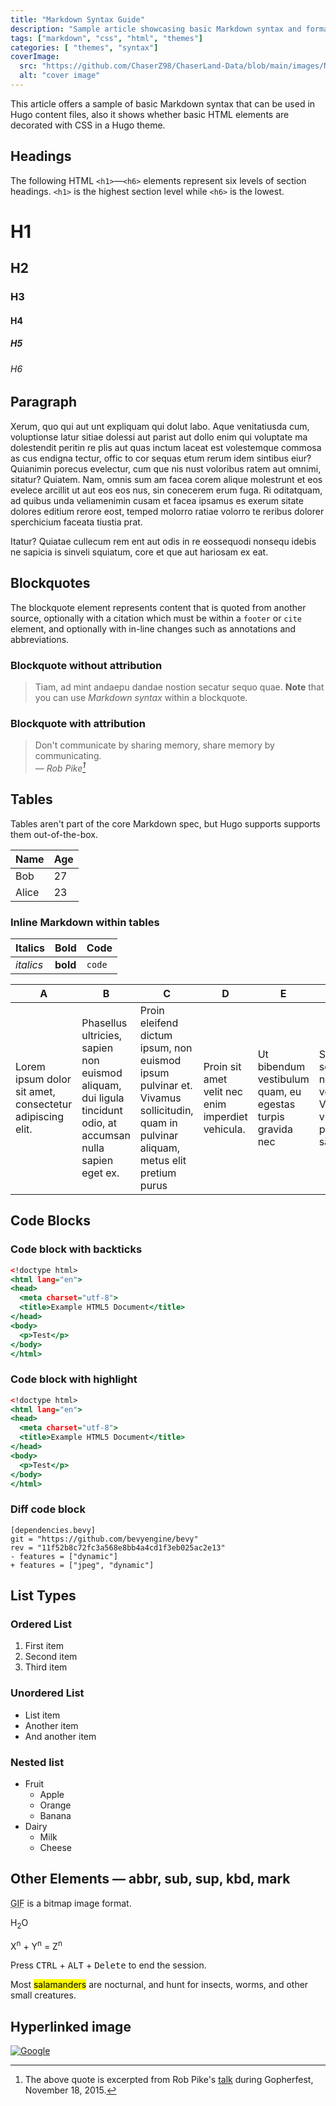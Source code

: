 ```yaml
---
title: "Markdown Syntax Guide"
description: "Sample article showcasing basic Markdown syntax and formatting for HTML elements."
tags: ["markdown", "css", "html", "themes"]
categories: [ "themes", "syntax"]
coverImage:
  src: "https://github.com/ChaserZ98/ChaserLand-Data/blob/main/images/NextLevel1.png?raw=true"
  alt: "cover image"
---
```


This article offers a sample of basic Markdown syntax that can be used in Hugo content files, also it shows whether basic HTML elements are decorated with CSS in a Hugo theme.

## Headings

The following HTML `<h1>`—`<h6>` elements represent six levels of section headings. `<h1>` is the highest section level while `<h6>` is the lowest.

<h1>H1</h1>
<h2>H2</h2>
<h3>H3</h3>
<h4>H4</h4>
<h5>H5</h5>
<h6>H6</h6>

## Paragraph

Xerum, quo qui aut unt expliquam qui dolut labo. Aque venitatiusda cum, voluptionse latur sitiae dolessi aut parist aut dollo enim qui voluptate ma dolestendit peritin re plis aut quas inctum laceat est volestemque commosa as cus endigna tectur, offic to cor sequas etum rerum idem sintibus eiur? Quianimin porecus evelectur, cum que nis nust voloribus ratem aut omnimi, sitatur? Quiatem. Nam, omnis sum am facea corem alique molestrunt et eos evelece arcillit ut aut eos eos nus, sin conecerem erum fuga. Ri oditatquam, ad quibus unda veliamenimin cusam et facea ipsamus es exerum sitate dolores editium rerore eost, temped molorro ratiae volorro te reribus dolorer sperchicium faceata tiustia prat.

Itatur? Quiatae cullecum rem ent aut odis in re eossequodi nonsequ idebis ne sapicia is sinveli squiatum, core et que aut hariosam ex eat.

## Blockquotes

The blockquote element represents content that is quoted from another source, optionally with a citation which must be within a `footer` or `cite` element, and optionally with in-line changes such as annotations and abbreviations.

### Blockquote without attribution

> Tiam, ad mint andaepu dandae nostion secatur sequo quae.
> **Note** that you can use *Markdown syntax* within a blockquote.

### Blockquote with attribution

> Don't communicate by sharing memory, share memory by communicating.<br/>
> — <cite>Rob Pike[^1]</cite>

[^1]: The above quote is excerpted from Rob Pike's [talk](https://www.youtube.com/watch?v=PAAkCSZUG1c) during Gopherfest, November 18, 2015.

## Tables

Tables aren't part of the core Markdown spec, but Hugo supports supports them out-of-the-box.

   Name | Age
--------|------
    Bob | 27
  Alice | 23

### Inline Markdown within tables

| Italics   | Bold     | Code   |
| --------  | -------- | ------ |
| *italics* | **bold** | `code` |

| A                                                        | B                                                                                                             | C                                                                                                                                    | D                                                 | E                                                          | F                                                                    |
|----------------------------------------------------------|---------------------------------------------------------------------------------------------------------------|--------------------------------------------------------------------------------------------------------------------------------------|---------------------------------------------------|------------------------------------------------------------|----------------------------------------------------------------------|
| Lorem ipsum dolor sit amet, consectetur adipiscing elit. | Phasellus ultricies, sapien non euismod aliquam, dui ligula tincidunt odio, at accumsan nulla sapien eget ex. | Proin eleifend dictum ipsum, non euismod ipsum pulvinar et. Vivamus sollicitudin, quam in pulvinar aliquam, metus elit pretium purus | Proin sit amet velit nec enim imperdiet vehicula. | Ut bibendum vestibulum quam, eu egestas turpis gravida nec | Sed scelerisque nec turpis vel viverra. Vivamus vitae pretium sapien |

## Code Blocks

### Code block with backticks

```html:example.html
<!doctype html>
<html lang="en">
<head>
  <meta charset="utf-8">
  <title>Example HTML5 Document</title>
</head>
<body>
  <p>Test</p>
</body>
</html>
```

### Code block with highlight
```html:example.html {3-4}
<!doctype html>
<html lang="en">
<head>
  <meta charset="utf-8">
  <title>Example HTML5 Document</title>
</head>
<body>
  <p>Test</p>
</body>
</html>
```

### Diff code block

```diff:html
[dependencies.bevy]
git = "https://github.com/bevyengine/bevy"
rev = "11f52b8c72fc3a568e8bb4a4cd1f3eb025ac2e13"
- features = ["dynamic"]
+ features = ["jpeg", "dynamic"]
```

## List Types

### Ordered List

1. First item
2. Second item
3. Third item

### Unordered List

* List item
* Another item
* And another item

### Nested list

* Fruit
  * Apple
  * Orange
  * Banana
* Dairy
  * Milk
  * Cheese

## Other Elements — abbr, sub, sup, kbd, mark

<abbr title="Graphics Interchange Format">GIF</abbr> is a bitmap image format.

H<sub>2</sub>O

X<sup>n</sup> + Y<sup>n</sup> = Z<sup>n</sup>

Press <kbd>CTRL</kbd> + <kbd>ALT</kbd> + <kbd>Delete</kbd> to end the session.

Most <mark>salamanders</mark> are nocturnal, and hunt for insects, worms, and other small creatures.

## Hyperlinked image

[![Google](https://www.google.com/images/branding/googlelogo/1x/googlelogo_light_color_272x92dp.png)](https://google.com)
